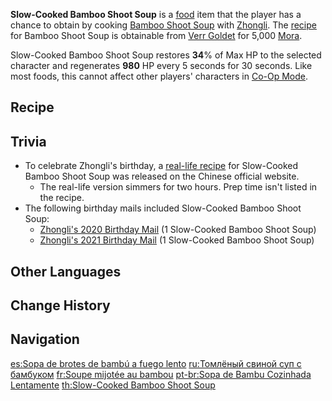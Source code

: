 {{Food Infobox
|id              = 108173
|description     = The ham is a butt end selected according to Yuehai Pavilion's gourmet standards. The fresh meat is pork belly, freshly hunted in Springvale, while the bamboo shoots are the densest you'll find in [[Qingce Village]]. It is then heated, slowly, gently, and with the utmost care and technique... Such a "particular" taste may only be shared with those who know how to appreciate it.
|image           = Item Slow-Cooked Bamboo Shoot Soup.png
|type            = Recovery Dishes
|effectType      = Regeneration
|effect          = Restores '''34'''% of Max HP to the selected character and regenerates '''980''' HP every 5s for 30s.
|eff_att1        = HP Restore
|eff_att2        = HP Restore Percent
|eff_att3        = HP Regen
|rarity          = 3
|base            = Bamboo Shoot Soup
|character       = Zhongli
}}
'''Slow-Cooked Bamboo Shoot Soup''' is a  [[food]] item that the player has a chance to obtain by cooking [[Bamboo Shoot Soup]] with [[Zhongli]]. The [[recipe]] for Bamboo Shoot Soup is obtainable from [[Verr Goldet]] for 5,000 [[Mora]].

Slow-Cooked Bamboo Shoot Soup restores '''34'''% of Max HP to the selected character and regenerates '''980''' HP every 5 seconds for 30 seconds. Like most foods, this cannot affect other players' characters in [[Co-Op Mode]].

==Recipe==
{{Recipe
|type = Cooking
|character = Zhongli
|Raw Meat = 2
|Ham = 2
|Bamboo Shoot = 1
|sort = Raw Meat,Ham,Bamboo Shoot
}}

==Trivia==
* To celebrate Zhongli's birthday, a [https://ys.mihoyo.com/main/news/detail/13126 real-life recipe] for Slow-Cooked Bamboo Shoot Soup was released on the Chinese official website.
** The real-life version simmers for two hours. Prep time isn't listed in the recipe.
* The following birthday mails included Slow-Cooked Bamboo Shoot Soup:
** [[Birthday/Zhongli#I Hope This Finds You Well|Zhongli's 2020 Birthday Mail]] (1 Slow-Cooked Bamboo Shoot Soup)
** [[Birthday/Zhongli#Year's End.|Zhongli's 2021 Birthday Mail]] (1 Slow-Cooked Bamboo Shoot Soup)

==Other Languages==
{{Other Languages
|en      = Slow-Cooked Bamboo Shoot Soup
|zhs     = 文火慢炖腌笃鲜
|zhs_rm  = Wénhuǒ Màn Dùn Yāndǔxiān
|zht     = 文火慢燉醃篤鮮
|zht_rm  = Wénhuǒ Màn Dùn Yāndǔxiān
|zh_tl   = Slow-Simmered Bamboo Shoot Soup with Low Fire
|ja      = とろ火で煮込んだ腌篤鮮
|ja_rm   = Torobi de Nikonda Yendushen{{Assumed}}
|ja_tl   = Bamboo Shoot Soup Simmered on a Low Flame
|ko      = 약불로 천천히 끓인 죽순 수프
|ko_rm   = Yakbulro Cheoncheonhi Ggeul'in Juksun supeu
|ko_tl   = Slow-simmered Bamboo Shoot Soup with Low Fire
|es      = Sopa de brotes de bambú a fuego lento
|es_tl   = Bamboo Shoot Soup Over a Slow Fire
|fr      = Soupe mijotée au bambou
|fr_tl   = Slow-Cooked Bamboo Soup
|ru      = Томлёный свиной суп с бамбуком
|ru_tl   = 
|th      = Slow-Cooked Bamboo Shoot Soup
|vi      = Măng Chua Tươi Lửa Nhỏ
|vi_tl   = 
|de      = Langsam gegarte Bambussuppe mit Fleischeinlage
|de_tl   = Slow-Cooked Bamboo Shoot Soup With Meat
|id      = Slow-Cooked Bamboo Shoot Soup
|pt      = Sopa de Bambu Cozinhada Lentamente
|pt_tl   = 
}}

==Change History==
{{Change History|1.1}}

==Navigation==
{{Food Navbox|type=Special Dishes}}

[[es:Sopa de brotes de bambú a fuego lento]]
[[ru:Томлёный свиной суп с бамбуком]]
[[fr:Soupe mijotée au bambou]]
[[pt-br:Sopa de Bambu Cozinhada Lentamente]]
[[th:Slow-Cooked Bamboo Shoot Soup]]